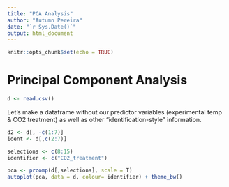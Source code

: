 ```yaml
---
title: "PCA Analysis"
author: "Autumn Pereira"
date: "`r Sys.Date()`"
output: html_document
---
```


```r
knitr::opts_chunk$set(echo = TRUE)
```

# Principal Component Analysis

```r
d <- read.csv()
```

Let's make a dataframe without our predictor variables (experimental temp & CO2 treatment) as well as other "identification-style" information.

```r
d2 <- d[, -c(1:7)]
ident <- d[,c(2:7)]
```

```r
selections <- c(8:15)
identifier <- c("CO2_treatment")

pca <- prcomp(d[,selections], scale = T)
autoplot(pca, data = d, colour= identifier) + theme_bw()
```
